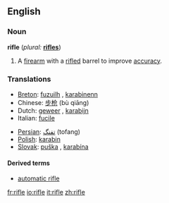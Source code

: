 ==English==

===Noun===
{{wikipedia}}
'''rifle''' (''plural:'' '''[[rifles]]''')
# A [[firearm]] with a [[rifled]] barrel to improve [[accuracy]].

===Translations===
{{top}}
*[[Breton]]: [[fuzuilh]] {{f}}, [[karabinenn]] {{f}}
*Chinese: [[步枪]] (bù qiāng)
*Dutch: [[geweer]] {{n}}, [[karabijn]] {{f}}
*Italian: [[fucile]] {{m}}
{{mid}}
*[[Persian]]: [[تفنگ]] (tofang)
*[[Polish]]: [[karabin]] {{m}}
*[[Slovak]]: [[puška]] {{f}}, [[karabína]] {{f}}
{{bottom}}

====Derived terms====
*[[automatic rifle]]

[[fr:rifle]]
[[io:rifle]]
[[it:rifle]]
[[zh:rifle]]